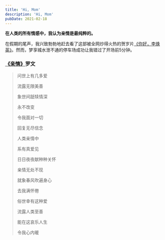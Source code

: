 ```yaml
---
title: 'Hi, Mom'
description: 'Hi, Mom'
pubDate: 2021-02-18
---
```


**在人类的所有情感中，我认为亲情是最纯粹的。**

在假期的尾声，我兴致勃勃地赶去看了这部被全网炒得火热的贺岁片[《你好，李焕英》](https://movie.douban.com/subject/34841067/)。然而，梦享城水泄不通的停车场成功让我错过了开场前5分钟。

### **[《亲情》](https://music.163.com/#/song?id=113237)罗文**
>问世上有几多爱
>
>流露无限美善
>
>象世间舐犊情深
>
>永不改变
>
>令我面对一切
>
>回复无尽信念
>
>人类亲情中
>
>系有真爱见
>
>日日夜夜献种种关怀
>
>亲情无处不现
>
>就象春风吹遍身心
>
>去我满怀倦
>
>俗世幸有这种爱
>
>流露人类至善
>
>能在这哀乐人生
>
>令我心内暖
